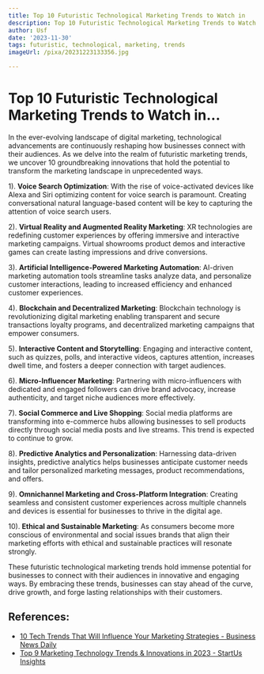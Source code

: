 ```yaml
---
title: Top 10 Futuristic Technological Marketing Trends to Watch in
description: Top 10 Futuristic Technological Marketing Trends to Watch in
author: Usf
date: '2023-11-30'
tags: futuristic, technological, marketing, trends
imageUrl: /pixa/20231223133356.jpg

---
```

# **Top 10 Futuristic Technological Marketing Trends  to Watch in...**

In the ever-evolving landscape of digital  marketing, technological advancements are continuously reshaping how businesses  connect with  their audiences.  As we delve into the  realm of futuristic marketing trends, we uncover 10  groundbreaking innovations that hold the potential to transform the marketing landscape in unprecedented  ways.

1).  **Voice Search Optimization**:
With the  rise of voice-activated devices like Alexa  and Siri optimizing content for voice search  is paramount. Creating conversational natural language-based  content will be key to  capturing the attention  of voice search users.

2).  **Virtual Reality and Augmented Reality Marketing**:
XR technologies are redefining customer experiences by offering immersive  and interactive marketing campaigns. Virtual showrooms product  demos and interactive games can  create lasting impressions and drive conversions.

3).  **Artificial Intelligence-Powered Marketing Automation**:
AI-driven marketing automation tools streamline  tasks analyze data, and personalize customer interactions, leading to  increased efficiency and enhanced  customer  experiences.

4).  **Blockchain  and Decentralized Marketing**:
Blockchain technology is revolutionizing digital  marketing enabling transparent and secure transactions  loyalty programs, and decentralized marketing campaigns that empower consumers.

5).  **Interactive Content and Storytelling**:
Engaging and interactive content, such as quizzes, polls, and interactive videos, captures attention, increases dwell time, and fosters a deeper connection with target audiences.

6).  **Micro-Influencer Marketing**:
Partnering with micro-influencers with dedicated and engaged followers can drive  brand  advocacy, increase authenticity,  and target niche audiences more effectively.

7).  **Social Commerce and Live Shopping**:
Social media platforms are transforming into e-commerce hubs allowing businesses to sell products directly through social media posts and live streams. This trend  is expected to continue to grow.

8).  **Predictive Analytics and Personalization**:
Harnessing data-driven insights, predictive analytics helps businesses anticipate  customer needs and tailor personalized marketing messages, product recommendations, and offers.

9).  **Omnichannel Marketing and Cross-Platform Integration**:
Creating seamless and consistent customer experiences across multiple channels and devices  is essential for  businesses to thrive in the digital age.

10).  **Ethical and Sustainable Marketing**:
As consumers become  more conscious of environmental and social issues brands that  align their marketing efforts with ethical  and sustainable practices will resonate strongly.

These futuristic technological marketing trends hold immense potential for businesses to connect with their audiences in innovative and engaging ways.  By embracing  these trends, businesses can stay ahead of the curve, drive growth, and forge lasting relationships with their  customers.

## References:
- [10 Tech Trends That Will Influence Your Marketing Strategies - Business News Daily](https://www.businessnewsdaily.com/8564-future-of-marketing.html)
- [Top 9 Marketing Technology Trends & Innovations in 2023 - StartUs Insights](https://www.startus-insights.com/innovators-guide/marketing-technology-trends-innovation/)

